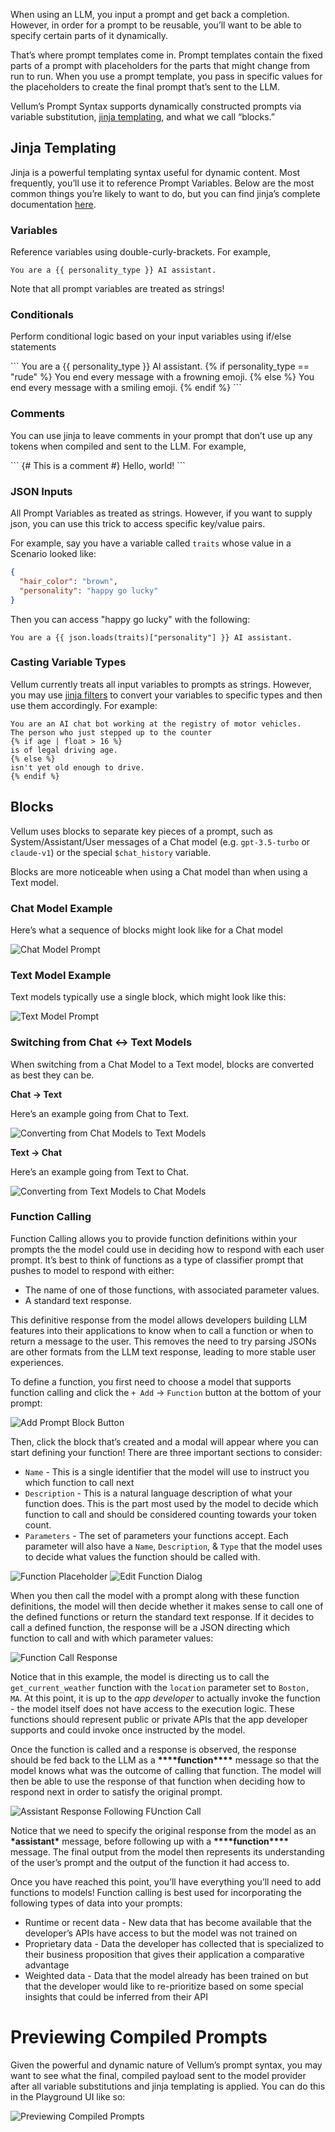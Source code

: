When using an LLM, you input a prompt and get back a completion.
However, in order for a prompt to be reusable, you’ll want to
be able to specify certain parts of it dynamically.

That’s where prompt templates come in. Prompt templates contain
the fixed parts of a prompt with placeholders for the parts that
might change from run to run. When you use a prompt template,
you pass in specific values for the placeholders to create
the final prompt that’s sent to the LLM.

Vellum’s Prompt Syntax supports dynamically constructed
prompts via variable substitution, [jinja templating](https://jinja.palletsprojects.com/en/3.1.x/templates/),
and what we call “blocks.”

## Jinja Templating

Jinja is a powerful templating syntax useful for dynamic content.
Most frequently, you’ll use it to reference Prompt Variables.
Below are the most common things you’re likely to want to do,
but you can find jinja’s complete documentation
[here](https://jinja.palletsprojects.com/en/3.1.x/templates/).

### Variables

Reference variables using double-curly-brackets. For example,

<CodeBlock title="Reference Variables">``` You are a {{ personality_type }} AI assistant. ```</CodeBlock>

<Callout intent="warning">Note that all prompt variables are treated as strings!</Callout>

### Conditionals

Perform conditional logic based on your input variables using if/else statements

<CodeBlock title="Conditional Example">
```
You are a {{ personality_type }} AI assistant.
{% if personality_type == "rude" %}
You end every message with a frowning emoji.
{% else %}
You end every message with a smiling emoji.
{% endif %}
```
</CodeBlock>

### Comments

You can use jinja to leave comments in your prompt that don’t use up any
tokens when compiled and sent to the LLM. For example,

<CodeBlock title="Comment Example">
```
{# This is a comment #}
Hello, world!
```
</CodeBlock>

### JSON Inputs

All Prompt Variables as treated as strings. However, if you want to supply json, you can use this trick to access specific key/value pairs.

For example, say you have a variable called `traits` whose value in a Scenario looked like:

```json
{
  "hair_color": "brown",
  "personality": "happy go lucky"
}
```

Then you can access "happy go lucky" with the following:

```
You are a {{ json.loads(traits)["personality"] }} AI assistant.

```

### Casting Variable Types

Vellum currently treats all input variables to prompts as strings. However, you may use [jinja filters](https://jinja.palletsprojects.com/en/3.1.x/templates/#list-of-builtin-filters) to convert your variables to specific types and then use them accordingly. For example:

```
You are an AI chat bot working at the registry of motor vehicles.
The person who just stepped up to the counter
{% if age | float > 16 %}
is of legal driving age.
{% else %}
isn't yet old enough to drive.
{% endif %}
```

## Blocks

Vellum uses blocks to separate key pieces of a prompt, such as System/Assistant/User messages of a Chat model (e.g. `gpt-3.5-turbo` or `claude-v1`) or the special `$chat_history` variable.

Blocks are more noticeable when using a Chat model than when using a Text model.

### Chat Model Example

Here’s what a sequence of blocks might look like for a Chat model

![Chat Model Prompt](https://storage.googleapis.com/vellum-public/help-docs/chat_model_example.png)

### Text Model Example

Text models typically use a single block, which might look like this:

![Text Model Prompt](https://storage.googleapis.com/vellum-public/help-docs/text_model_example.png)

### Switching from Chat ↔ Text Models

When switching from a Chat Model to a Text model, blocks are converted as best they can be.

**Chat → Text**

Here’s an example going from Chat to Text.

![Converting from Chat Models to Text Models](https://storage.googleapis.com/vellum-public/help-docs/chat_to_text_conversion.png)

**Text → Chat**

Here’s an example going from Text to Chat.

![Converting from Text Models to Chat Models](https://storage.googleapis.com/vellum-public/help-docs/text_to_chat_conversion.png)

### Function Calling

Function Calling allows you to provide function definitions within your prompts the the model could use in deciding how to respond with each user prompt. It’s best to think of functions as a type of classifier prompt that pushes to model to respond with either:

- The name of one of those functions, with associated parameter values.
- A standard text response.

This definitive response from the model allows developers building LLM features into their applications to know when to call a function or when to return a message to the user. This removes the need to try parsing JSONs are other formats from the LLM text response, leading to more stable user experiences.

To define a function, you first need to choose a model that supports function calling and click the `+ Add` → `Function` button at the bottom of your prompt:

![Add Prompt Block Button](https://storage.googleapis.com/vellum-public/help-docs/add_prompt_block_button.png)

Then, click the block that’s created and a modal will appear where you can start defining your function! There are three important sections to consider:

- `Name` - This is a single identifier that the model will use to instruct you which function to call next
- `Description` - This is a natural language description of what your function does. This is the part most used by the model to decide which function to call and should be considered counting towards your token count.
- `Parameters` - The set of parameters your functions accept. Each parameter will also have a `Name`, `Description`, & `Type` that the model uses to decide what values the function should be called with.

![Function Placeholder](https://storage.googleapis.com/vellum-public/help-docs/function_placeholder.png)
![Edit Function Dialog](https://storage.googleapis.com/vellum-public/help-docs/edit_function_dialog.png)

When you then call the model with a prompt along with these function definitions, the model will then decide whether it makes sense to call one of the defined functions or return the standard text response. If it decides to call a defined function, the response will be a JSON directing which function to call and with which parameter values:

![Function Call Response](https://storage.googleapis.com/vellum-public/help-docs/function_call_response.png)

Notice that in this example, the model is directing us to call the `get_current_weather` function with the `location` parameter set to `Boston, MA`. At this point, it is up to the _app developer_ to actually invoke the function - the model itself does not have access to the execution logic. These functions should represent public or private APIs that the app developer supports and could invoke once instructed by the model.

Once the function is called and a response is observed, the response should be fed back to the LLM as a **\*\*\*\***function**\*\*\*\*** message so that the model knows what was the outcome of calling that function. The model will then be able to use the response of that function when deciding how to respond next in order to satisfy the original prompt.

![Assistant Response Following FUnction Call](https://storage.googleapis.com/vellum-public/help-docs/assistant_response_following_function.png)

Notice that we need to specify the original response from the model as an ****\*****assistant****\***** message, before following up with a **\*\*\*\***function**\*\*\*\*** message. The final output from the model then represents its understanding of the user’s prompt and the output of the function it had access to.

Once you have reached this point, you’ll have everything you’ll need to add functions to models! Function calling is best used for incorporating the following types of data into your prompts:

- Runtime or recent data - New data that has become available that the developer’s APIs have access to but the model was not trained on
- Proprietary data - Data the developer has collected that is specialized to their business proposition that gives their application a comparative advantage
- Weighted data - Data that the model already has been trained on but that the developer would like to re-prioritize based on some special insights that could be inferred from their API

# Previewing Compiled Prompts

Given the powerful and dynamic nature of Vellum’s prompt syntax, you may want to see what the final, compiled payload sent to the model provider after all variable substitutions and jinja templating is applied. You can do this in the Playground UI like so:

![Previewing Compiled Prompts](https://storage.googleapis.com/vellum-public/help-docs/previewing_compiled_prompts.gif)
